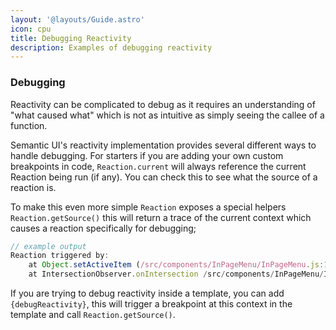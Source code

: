 ```yaml
---
layout: '@layouts/Guide.astro'
icon: cpu
title: Debugging Reactivity
description: Examples of debugging reactivity
---
```


### Debugging

Reactivity can be complicated to debug as it requires an understanding of "what caused what" which is not as intuitive as simply seeing the callee of a function.

Semantic UI's reactivity implementation provides several different ways to handle debugging. For starters if you are adding your own custom breakpoints in code, `Reaction.current` will always reference the current Reaction being run (if any). You can check this to see what the source of a reaction is.

To make this even more simple `Reaction` exposes a special helpers `Reaction.getSource()` this will return a trace of the current context which causes a reaction specifically for debugging;

```javascript
// example output
Reaction triggered by:
    at Object.setActiveItem (/src/components/InPageMenu/InPageMenu.js:126:23)
    at IntersectionObserver.onIntersection /src/components/InPageMenu/InPageMenu.js:244:13)
```

If you are trying to debug reactivity inside a template, you can add `{debugReactivity}`, this will trigger a breakpoint at this context in the template and call `Reaction.getSource()`.

